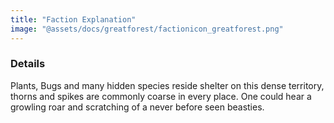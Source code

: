 ```yaml
---
title: "Faction Explanation"
image: "@assets/docs/greatforest/factionicon_greatforest.png"
---
```


### Details

Plants, Bugs and many hidden species reside shelter on this dense territory, thorns and spikes are commonly coarse in every place. One could hear a growling roar and scratching of a never before seen beasties.
